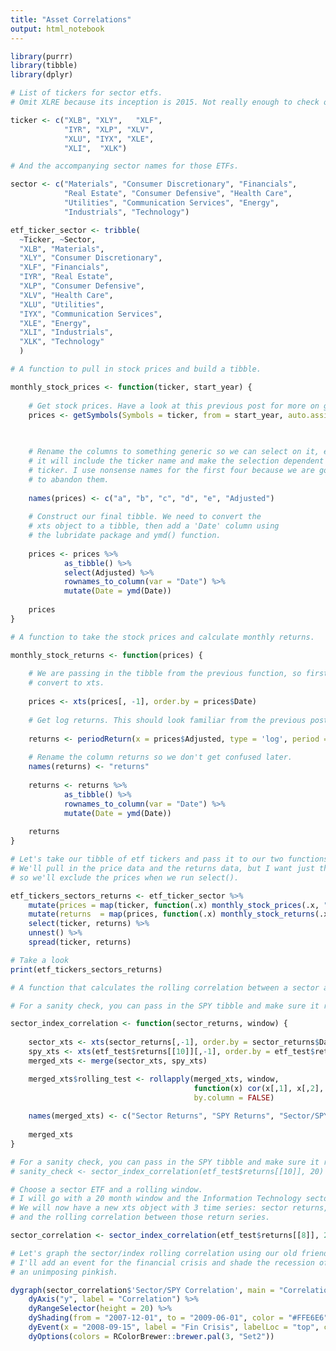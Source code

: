 ```yaml
---
title: "Asset Correlations"
output: html_notebook
---
```


```r
library(purrr)
library(tibble)
library(dplyr)

# List of tickers for sector etfs. 
# Omit XLRE because its inception is 2015. Not really enough to check out long term monthly correlations. 

ticker <- c("XLB", "XLY",	"XLF", 
            "IYR", "XLP", "XLV",	
            "XLU", "IYX", "XLE", 
            "XLI",  "XLK")	

# And the accompanying sector names for those ETFs.

sector <- c("Materials", "Consumer Discretionary", "Financials", 
            "Real Estate", "Consumer Defensive", "Health Care", 
            "Utilities", "Communication Services", "Energy",
            "Industrials", "Technology")

etf_ticker_sector <- tribble(
  ~Ticker, ~Sector,
  "XLB", "Materials",
  "XLY", "Consumer Discretionary",	
  "XLF", "Financials",
  "IYR", "Real Estate",
  "XLP", "Consumer Defensive",
  "XLV", "Health Care",	
  "XLU", "Utilities",
  "IYX", "Communication Services",
  "XLE", "Energy",
  "XLI", "Industrials",  
  "XLK", "Technology"
  )

```

```r

# A function to pull in stock prices and build a tibble.

monthly_stock_prices <- function(ticker, start_year) {
    
    # Get stock prices. Have a look at this previous post for more on getSymbols.
    prices <- getSymbols(Symbols = ticker, from = start_year, auto.assign = FALSE)
    
    

    # Rename the columns to something generic so we can select on it, else
    # it will include the ticker name and make the selection dependent on the
    # ticker. I use nonsense names for the first four because we are going
    # to abandon them. 
    
    names(prices) <- c("a", "b", "c", "d", "e", "Adjusted")
    
    # Construct our final tibble. We need to convert the 
    # xts object to a tibble, then add a 'Date' column using 
    # the lubridate package and ymd() function.
    
    prices <- prices %>%
            as_tibble() %>% 
            select(Adjusted) %>% 
            rownames_to_column(var = "Date") %>%
            mutate(Date = ymd(Date))
    
    prices
}

```

```r
# A function to take the stock prices and calculate monthly returns.

monthly_stock_returns <- function(prices) {
    
    # We are passing in the tibble from the previous function, so first let's 
    # convert to xts.
  
    prices <- xts(prices[, -1], order.by = prices$Date)
    
    # Get log returns. This should look familiar from the previous post as well.
    
    returns <- periodReturn(x = prices$Adjusted, type = 'log', period = 'monthly')
    
    # Rename the column returns so we don't get confused later.
    names(returns) <- "returns"
    
    returns <- returns %>%
            as_tibble() %>%
            rownames_to_column(var = "Date") %>%
            mutate(Date = ymd(Date)) 
        
    returns
}
```

```r
# Let's take our tibble of etf tickers and pass it to our two functions. 
# We'll pull in the price data and the returns data, but I want just the returns
# so we'll exclude the prices when we run select().

etf_tickers_sectors_returns <- etf_ticker_sector %>%
    mutate(prices = map(ticker, function(.x) monthly_stock_prices(.x, "2006-10-01"))) %>% 
    mutate(returns  = map(prices, function(.x) monthly_stock_returns(.x))) %>% 
    select(ticker, returns) %>% 
    unnest() %>% 
    spread(ticker, returns)

# Take a look
print(etf_tickers_sectors_returns)

```


```r

# A function that calculates the rolling correlation between a sector and the SPY index. 

# For a sanity check, you can pass in the SPY tibble and make sure it returns 1's.

sector_index_correlation <- function(sector_returns, window) {
  
    sector_xts <- xts(sector_returns[,-1], order.by = sector_returns$Date)
    spy_xts <- xts(etf_test$returns[[10]][,-1], order.by = etf_test$returns[[10]]$Date)
    merged_xts <- merge(sector_xts, spy_xts)

    merged_xts$rolling_test <- rollapply(merged_xts, window, 
                                         function(x) cor(x[,1], x[,2], use="pairwise.complete.obs"), 
                                         by.column = FALSE)
    
    names(merged_xts) <- c("Sector Returns", "SPY Returns", "Sector/SPY Correlation")
    
    merged_xts
}

# For a sanity check, you can pass in the SPY tibble and make sure it returns 1's.
# sanity_check <- sector_index_correlation(etf_test$returns[[10]], 20)

# Choose a sector ETF and a rolling window. 
# I will go with a 20 month window and the Information Technology sector.
# We will now have a new xts object with 3 time series: sector returns, SPY returns
# and the rolling correlation between those return series.

sector_correlation <- sector_index_correlation(etf_test$returns[[8]], 20)

```

```r

# Let's graph the sector/index rolling correlation using our old friend dygraphs. 
# I'll add an event for the financial crisis and shade the recession of 2007-2009 with 
# an unimposing pinkish.

dygraph(sector_correlation$'Sector/SPY Correlation', main = "Correlation between SP500 and Sector ETF X") %>% 
    dyAxis("y", label = "Correlation") %>% 
    dyRangeSelector(height = 20) %>%
    dyShading(from = "2007-12-01", to = "2009-06-01", color = "#FFE6E6") %>% 
    dyEvent(x = "2008-09-15", label = "Fin Crisis", labelLoc = "top", color = "red") %>% 
    dyOptions(colors = RColorBrewer::brewer.pal(3, "Set2"))
```



